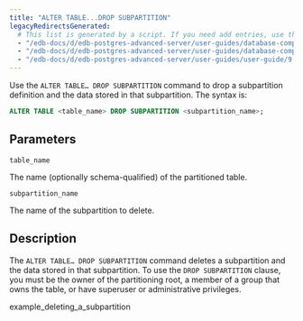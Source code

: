 ```yaml
---
title: "ALTER TABLE...DROP SUBPARTITION"
legacyRedirectsGenerated:
  # This list is generated by a script. If you need add entries, use the `legacyRedirects` key.
  - "/edb-docs/d/edb-postgres-advanced-server/user-guides/database-compatibility-for-oracle-developers-guide/9.6/Database_Compatibility_for_Oracle_Developers_Guide_v9.6.1.114.html"
  - "/edb-docs/d/edb-postgres-advanced-server/user-guides/database-compatibility-for-oracle-developers-guide/9.5/Database_Compatibility_for_Oracle_Developers_Guide.1.339.html"
  - "/edb-docs/d/edb-postgres-advanced-server/user-guides/user-guide/9.5/EDB_Postgres_Enterprise_Guide.1.063.html"
---
```


<div id="alter_table_drop_subpartition" class="registered_link"></div>

Use the `ALTER TABLE… DROP SUBPARTITION` command to drop a subpartition definition and the data stored in that subpartition. The syntax is:

```sql
ALTER TABLE <table_name> DROP SUBPARTITION <subpartition_name>;
```

## Parameters

`table_name`

 The name (optionally schema-qualified) of the partitioned table.

`subpartition_name`

 The name of the subpartition to delete.

## Description

The `ALTER TABLE… DROP SUBPARTITION` command deletes a subpartition and the data stored in that subpartition. To use the `DROP SUBPARTITION` clause, you must be the owner of the partitioning root, a member of a group that owns the table, or have superuser or administrative privileges.

<div class="toctree" maxdepth="3">

example_deleting_a_subpartition

</div>
